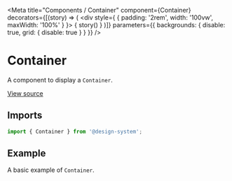 
<Meta
  title="Components / Container"
  component={Container}
  decorators={[(story) => (
    <div style={ { padding: '2rem', width: '100vw', maxWidth: '100%' } }>
      { story() }
    </div>
  )]}
  parameters={{ backgrounds: { disable: true, grid: { disable: true } } }}
/>

# Container

A component to display a `Container`.

[View source](https://github.com/actarian/design-system/tree/main/src/@components/container)

## Imports

```js
import { Container } from '@design-system';
```

<!--
## Props

<ArgsTable of={ContainerProps} />
-->

## Example

A basic example of `Container`.

<Canvas>
  <Story name="Container">
    <Section background="var(--color-warning-100)">
      <Container background="var(--color-warning-200)" height="4rem"></Container>
    </Section>
  </Story>
  <Story name="Container Fluid">
    <Section background="var(--color-warning-100)">
      <Container.Fluid background="var(--color-warning-200)" height="4rem"></Container.Fluid>
    </Section>
  </Story>
</Canvas>
